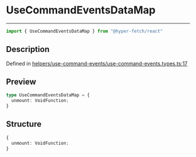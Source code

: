 

# UseCommandEventsDataMap

<div class="api-docs__separator" data-reactroot="">

---

</div><div class="api-docs__import" data-reactroot="">

```ts
import { UseCommandEventsDataMap } from "@hyper-fetch/react"
```

</div><div class="api-docs__section">

## Description

</div><div class="api-docs__description"><span class="api-docs__do-not-parse">



</span></div><p class="api-docs__definition">

Defined in [helpers/use-command-events/use-command-events.types.ts:17](https://github.com/BetterTyped/hyper-fetch/blob/aff5c35a/packages/react/src/helpers/use-command-events/use-command-events.types.ts#L17)

</p><div class="api-docs__section">

## Preview

</div><div class="api-docs__preview type">

```ts
type UseCommandEventsDataMap = {
  unmount: VoidFunction; 
}
```

</div><div class="api-docs__section">

## Structure

</div><div class="api-docs__returns">

```ts
{
  unmount: VoidFunction;
}
```

</div>